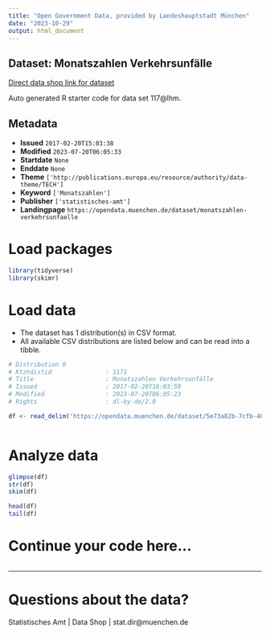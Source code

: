 ```yaml
---
title: "Open Government Data, provided by Landeshauptstadt München"
date: "2023-10-29"
output: html_document
---
```


## Dataset: Monatszahlen Verkehrsunfälle

[Direct data shop link for dataset](https://opendata.muenchen.de/dataset/monatszahlen-verkehrsunfaelle)

Auto generated R starter code for data set 117@lhm.

## Metadata

- **Issued** `2017-02-20T15:03:38`
- **Modified** `2023-07-20T06:05:33`
- **Startdate** `None`
- **Enddate** `None`
- **Theme** `['http://publications.europa.eu/resource/authority/data-theme/TECH']`
- **Keyword** `['Monatszahlen']`
- **Publisher** `['statistisches-amt']`
- **Landingpage** `https://opendata.muenchen.de/dataset/monatszahlen-verkehrsunfaelle`


# Load packages

```r

library(tidyverse)
library(skimr)

```

# Load data

-   The dataset has 1 distribution(s) in CSV format.
-   All available CSV distributions are listed below and can be read into a tibble.

```r

# Distribution 0
# Ktzhdistid               : 1171
# Title                    : Monatszahlen Verkehrsunfälle
# Issued                   : 2017-02-20T16:03:59
# Modified                 : 2023-07-20T06:05:23
# Rights                   : dl-by-de/2.0

df <- read_delim('https://opendata.muenchen.de/dataset/5e73a82b-7cfb-40cc-9b30-45fe5a3fa24e/resource/40094bd6-f82d-4979-949b-26c8dc00b9a7/download/monatszahlen2307_verkehrsunfaelle_10_07_23_nosum.csv')



```

# Analyze data

```r

glimpse(df)
str(df)
skim(df)

head(df)
tail(df)

```

# Continue your code here...

```r

```

------------------------------------------------------------------------

# Questions about the data?

Statistisches Amt | Data Shop | stat.dir@muenchen.de
